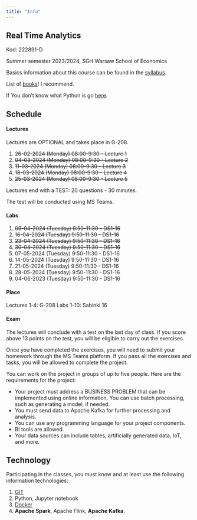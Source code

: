 ```yaml
---
title: "Info"
---
```


## Real Time Analytics 

Kod: 222891-D

Summer semester 2023/2024,
SGH Warsaw School of Economics


Basics information about this course can be found in the [syllabus](/sylabus).

List of [books](/books)! I recommend.

If You don't know what Python is go [here](/info).

## Schedule

#### Lectures

Lectures are OPTIONAL and takes place in G-208.

1. <del>26-02-2024 (Monday) 08:00-9:30 - Lecture 1</del>

2. <del>04-03-2024 (Monday) 08:00-9:30 - Lecture 2</del>

3. <del>11-03-2024 (Monday) 08:00-9:30 - Lecture 3</del>

4. <del>18-03-2024 (Monday) 08:00-9:30 - Lecture 4</del>

5. <del>25-03-2024 (Monday) 08:00-9:30 - Lecture 5</del>

Lectures end with a TEST: 20 questions - 30 minutes.

The test will be conducted using MS Teams.

#### Labs

1. <del>09-04-2024 (Tuesday) 9:50-11:30 - DS1-16 </del>
2. <del>16-04-2024 (Tuesday) 9:50-11:30 - DS1-16 </del>
3. <del>23-04-2024 (Tuesday) 9:50-11:30 - DS1-16 </del>
4. <del>30-04-2024 (Tuesday) 9:50-11:30 - DS1-16 </del>
5. 07-05-2024 (Tuesday) 9:50-11:30 - DS1-16 
6. 14-05-2024 (Tuesday) 9:50-11:30 - DS1-16 
7. 21-05-2024 (Tuesday) 9:50-11:30 - DS1-16 
8. 28-05-2024 (Tuesday) 9:50-11:30 - DS1-16 
9. 04-06-2023 (Tuesday) 9:50-11:30 - DS1-16

#### Place

Lectures 1-4: G-208
Labs 1-10: Sabinki 16

#### Exam

The lectures will conclude with a test on the last day of class.
If you score above 13 points on the test, you will be eligible to carry out the exercises.

Once you have completed the exercises, you will need to submit your homework through the MS Teams platform.
 If you pass all the exercises and tasks, you will be allowed to complete the project.

You can work on the project in groups of up to five people. Here are the requirements for the project:

- Your project must address a BUSINESS PROBLEM that can be implemented using online information. You can use batch processing, such as generating a model, if needed.
- You must send data to Apache Kafka for further processing and analysis.
- You can use any programming language for your project components.
- BI tools are allowed.
- Your data sources can include tables, artificially generated data, IoT, and more.

## Technology

Participating in the classes, you must know and at least use the following information technologies:

1. [GIT](https://sebkaz-teaching.github.io/RTA_2023EN/info/) 
2. Python, Jupyter notebook
3. [Docker](https://sebkaz-teaching.github.io/RTA_2023EN/info/)
4. **Apache Spark**, Apache Flink, **Apache Kafka**.